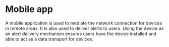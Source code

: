 # Mobile app

A mobile application is used to mediate the network connection for devices
in remote areas. It is also used to deliver alerts to users.
Using the device as an alert delivery mechanism ensures users have the device
installed and able to act as a data transport for devices.

